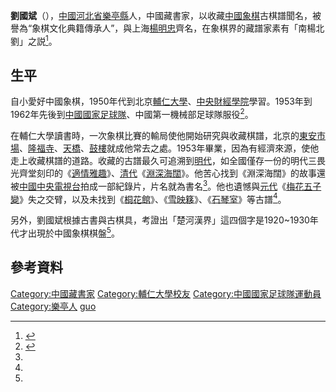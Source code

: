 '''劉國斌'''（{{bd|1932年|catIdx=}}），[[中國|中國]][[河北省|河北省]][[樂亭縣|樂亭縣]]人，中國藏書家，以收藏[[中國象棋|中國象棋]]古棋譜聞名，被譽為“象棋文化典籍傳承人”，與上海[[楊明忠|楊明忠]]齊名，在象棋界的藏譜家素有「南楊北劉」之説<ref name="劉國斌：藏譜大家的“車馬”人生(組圖)">{{Cite web |url=http://big5.china.com.cn/culture/txt/2007-07/26/content_8583883.htm |title=劉國斌：藏譜大家的“車馬”人生(組圖) |accessdate=2013-04-25 |archive-date=2019-05-12 |archive-url=https://web.archive.org/web/20190512223308/http://big5.china.com.cn/culture/txt/2007-07/26/content_8583883.htm |dead-url=no }}</ref>。
==生平==
自小愛好中國象棋，1950年代到北京[[輔仁大學|輔仁大學]]、[[中央財經學院|中央財經學院]]學習。1953年到1962年先後到[[中國國家足球隊|中國國家足球隊]]、中國第一機械部足球隊服役<ref name="象棋人生">{{cite book |author=張展|title=《象棋人生》 |date=2012-12-01|publisher=經濟管理出版社 |location=中國 |language=zh-hans |isbn=9787509621394}}</ref>。

在輔仁大學讀書時，一次象棋比賽的輸局使他開始研究與收藏棋譜，北京的[[東安市場|東安市場]]、[[隆福寺_(北京)|隆福寺]]、[[北京天橋|天橋]]、[[北京鼓樓和鐘樓|鼓樓]]就成他常去之處。1953年畢業，因為有經濟來源，使他走上收藏棋譜的道路。收藏的古譜最久可追溯到[[明代|明代]]，如全國僅存一份的明代三畏光齊堂刻印的《[[適情雅趣|適情雅趣]]》、[[清代|清代]]《[[淵深海闊|淵深海闊]]》。他苦心找到《淵深海闊》的故事還被[[中國中央電視台|中國中央電視台]]拍成一部紀錄片，片名就為書名<ref name="象棋人生" />。他也遺憾與[[元代|元代]]《[[梅花五子變|梅花五子變]]》失之交臂，以及未找到《[[桐花館|桐花館]]》、《[[雪映簃|雪映簃]]》、《[[石琴室|石琴室]]》等古譜<ref name="劉國斌：藏譜大家的“車馬”人生(組圖)" />。

另外，劉國斌根據古書與古棋具，考證出「楚河漢界」這四個字是1920~1930年代才出現於中國象棋棋盤<ref name="象棋人生" />。

==參考資料==
{{reflist}}

{{normdaten}}
{{DEFAULTSORT:liu guobin}}
[[Category:中國藏書家|Category:中國藏書家]]
[[Category:輔仁大學校友|Category:輔仁大學校友]]
[[Category:中國國家足球隊運動員|Category:中國國家足球隊運動員]]
[[Category:樂亭人|Category:樂亭人]]
[[Category:劉姓|guo]]